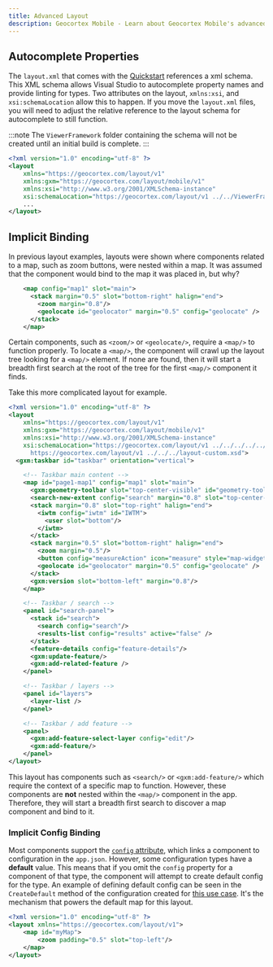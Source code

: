 ```yaml
---
title: Advanced Layout
description: Geocortex Mobile - Learn about Geocortex Mobile's advanced layout configuration options
---
```


## Autocomplete Properties

The `layout.xml` that comes with the [Quickstart](sdk-quick-start.mdx) references a xml schema. This XML schema allows Visual Studio to autocomplete property names and provide linting for types. Two attributes on the layout, `xmlns:xsi`, and `xsi:schemaLocation` allow this to happen. If you move the `layout.xml` files, you will need to adjust the relative reference to the layout schema for autocomplete to still function.

:::note
The `ViewerFramework` folder containing the schema will not be created until an initial build is complete.
:::

```xml
<?xml version="1.0" encoding="utf-8" ?>
<layout
    xmlns="https://geocortex.com/layout/v1"
    xmlns:gxm="https://geocortex.com/layout/mobile/v1"
    xmlns:xsi="http://www.w3.org/2001/XMLSchema-instance"
    xsi:schemaLocation="https://geocortex.com/layout/v1 ../../ViewerFramework/layout/layout-mobile.xsd">
    ...
</layout>
```

## Implicit Binding

In previous layout examples, layouts were shown where components related to a map, such as zoom buttons, were nested within a map. It was assumed that the component would bind to the map it was placed in, but why?

```xml
    <map config="map1" slot="main">
      <stack margin="0.5" slot="bottom-right" halign="end">
        <zoom margin="0.8"/>
        <geolocate id="geolocator" margin="0.5" config="geolocate" />
      </stack>
    </map>
```

Certain components, such as `<zoom/>` or `<geolocate/>`, require a `<map/>` to function properly. To locate a `<map/>`, the component will crawl up the layout tree looking for a `<map/>` element. If none are found, then it will start a breadth first search at the root of the tree for the first `<map/>` component it finds.

Take this more complicated layout for example.

```xml
<?xml version="1.0" encoding="utf-8" ?>
<layout
    xmlns="https://geocortex.com/layout/v1"
    xmlns:gxm="https://geocortex.com/layout/mobile/v1"
    xmlns:xsi="http://www.w3.org/2001/XMLSchema-instance"
    xsi:schemaLocation="https://geocortex.com/layout/v1 ../../../../../ViewerFramework/layout/layout-mobile.xsd
      https://geocortex.com/layout/v1 ../../../layout-custom.xsd">
  <gxm:taskbar id="taskbar" orientation="vertical">

    <!-- Taskbar main content -->
    <map id="page1-map1" config="map1" slot="main">
      <gxm:geometry-toolbar slot="top-center-visible" id="geometry-toolbar" config="geometry" margin="0.8" style="map-widget" active="false" />
      <search-new-extent config="search" margin="0.8" slot="top-center-visible" active="false" />
      <stack margin="0.8" slot="top-right" halign="end">
        <iwtm config="iwtm" id="IWTM">
          <user slot="bottom"/>
        </iwtm>
      </stack>
      <stack margin="0.5" slot="bottom-right" halign="end">
        <zoom margin="0.5"/>
        <button config="measureAction" icon="measure" style="map-widget" margin="0.5"/>
        <geolocate id="geolocator" margin="0.5" config="geolocate" />
      </stack>
      <gxm:version slot="bottom-left" margin="0.8"/>
    </map>

    <!-- Taskbar / search -->
    <panel id="search-panel">
      <stack id="search">
        <search config="search"/>
        <results-list config="results" active="false" />
      </stack>
      <feature-details config="feature-details"/>
      <gxm:update-feature/>
      <gxm:add-related-feature />
    </panel>

    <!-- Taskbar / layers -->
    <panel id="layers">
      <layer-list />
    </panel>

    <!-- Taskbar / add feature -->
    <panel>
      <gxm:add-feature-select-layer config="edit"/>
      <gxm:add-feature/>
    </panel>
</layout>
```

This layout has components such as `<search/>` or `<gxm:add-feature/>` which require the context of a specific map to function. However, these components are **not** nested within the `<map/>` component in the app. Therefore, they will start a breadth first search to discover a map component and bind to it.

### Implicit Config Binding

Most components support the [`config` attribute](concepts-app-config.mdx#linking-layout-to-app-config), which links a component to configuration in the `app.json`. However, some configuration types have a **default** value. This means that if you omit the `config` property for a component of that type, the component will attempt to create default config for the type. An example of defining default config can be seen in the `CreateDefault` method of the configuration created for [this use case](usecases-implement-component-participate-app-config.mdx#create-a-skeleton-app-config-definition). It's the mechanism that powers the default map for this layout.

```xml
<?xml version="1.0" encoding="utf-8" ?>
<layout xmlns="https://geocortex.com/layout/v1">
    <map id="myMap">
        <zoom padding="0.5" slot="top-left"/>
    </map>
</layout>
```
